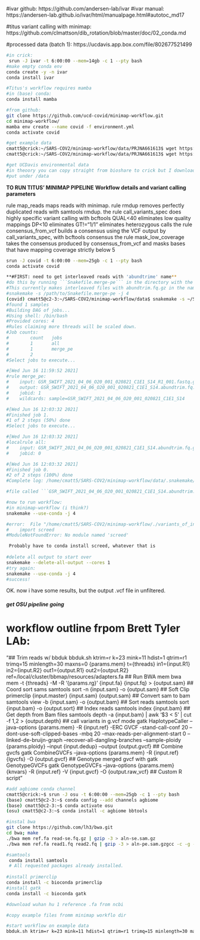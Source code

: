 #ivar github: https://github.com/andersen-lab/ivar
#ivar manual: https://andersen-lab.github.io/ivar/html/manualpage.html#autotoc_md17

#titus variant calling with minimap: https://github.com/clmattson/dib_rotation/blob/master/doc/02_conda.md

#processed data (batch 1): https://ucdavis.app.box.com/file/802677521499

```bash
#in crick:
 srun -J ivar -t 6:00:00 --mem=14gb -c 1 --pty bash
#make empty conda env
conda create -y -n ivar
conda install ivar

#Titus's workflow requires mamba
#in (base) conda:
conda install mamba

#from github:
git clone https://github.com/ucd-covid/minimap-workflow.git
cd minimap-workflow/
mamba env create --name covid -f environment.yml
conda activate covid

#get example data 
cmatt5@crick:~/SARS-COV2/minimap-workflow/data/PRJNA661613$ wget https://sra-pub-sars-cov2.s3.amazonaws.com/sra-src/SRR12596165/6_09_N1_S30_R1_001.fastq.gz.1
cmatt5@crick:~/SARS-COV2/minimap-workflow/data/PRJNA661613$ wget https://sra-pub-sars-cov2.s3.amazonaws.com/sra-src/SRR12596165/6_09_N1_S30_R2_001.fastq.gz.1

#get UCDavis environmental data
#in theoory you can copy straight from bioshare to crick but I downloaded to local and then scp'ed to crick. 
#put under /data 
```

**TO RUN TITUS' MINIMAP PIPELINE**
**Workflow details and variant calling parameters**

rule map_reads maps reads with minimap.
rule rmdup removes perfectly duplicated reads with samtools rmdup.
the rule call_variants_spec does highly specific variant calling with bcftools
QUAL<40 eliminates low quality mappings
DP<10 eliminates
GT!="1/1" eliminates heterozygous calls
the rule consensus_from_vcf builds a consensus using the VCF output by call_variants_spec, with bcftools consensus
the rule mask_low_coverage takes the consensus produced by consensus_from_vcf and masks bases that have mapping coverage strictly below 5

```bash
srun -J covid -t 6:00:00 --mem=25gb -c 1 --pty bash
conda activate covid

**#FIRST: need to get interleaved reads with 'abundtrime' name**
#do this by running ```Snakefile.merge-pe``` in the directory with the raw data (aka /data for now)
#This currently makes interleaved files with abundtrim.fq.gz in the name. Something like:
#snakemake -s /path/to/Snakefile.merge-pe -j 4
(covid) cmatt5@c2-3:~/SARS-COV2/minimap-workflow/data$ snakemake -s ~/SARS-COV2/minimap-workflow/Snakefile.merge-pe -j 4
#found 1 samples
#Building DAG of jobs...
#Using shell: /bin/bash
#Provided cores: 4
#Rules claiming more threads will be scaled down.
#Job counts:
#        count   jobs
#        1       all
#        1       merge_pe
#        2
#Select jobs to execute...

#[Wed Jun 16 11:59:52 2021]
#rule merge_pe:
#    input: GSR_SWIFT_2021_04_06_O20_001_020821_C1E1_S14_R1_001.fastq.gz, GSR_SWIFT_2021_04_06_O20_001_020821_C1E1_S14_R2_001.fastq.gz
#    output: GSR_SWIFT_2021_04_06_O20_001_020821_C1E1_S14.abundtrim.fq.gz
#    jobid: 1
#    wildcards: sample=GSR_SWIFT_2021_04_06_O20_001_020821_C1E1_S14

#[Wed Jun 16 12:03:32 2021]
#Finished job 1.
#1 of 2 steps (50%) done
#Select jobs to execute...

#[Wed Jun 16 12:03:32 2021]
#localrule all:
#    input: GSR_SWIFT_2021_04_06_O20_001_020821_C1E1_S14.abundtrim.fq.gz
#    jobid: 0

#[Wed Jun 16 12:03:32 2021]
#Finished job 0.
#2 of 2 steps (100%) done
#Complete log: /home/cmatt5/SARS-COV2/minimap-workflow/data/.snakemake/log/2021-06-16T115951.950604.snakemake.log

#file called ```GSR_SWIFT_2021_04_06_O20_001_020821_C1E1_S14.abundtrim.fq.gz``` now in ./data

#now to run workflow:
#in minimap-workflow (i think?)
snakemake --use-conda -j 4 

#error:  File "/home/cmatt5/SARS-COV2/minimap-workflow/./variants_of_interest.py", line 3, in <module>
#    import screed
#ModuleNotFoundError: No module named 'screed'

 Probably have to conda install screed, whatever that is
 
#delete all output to start over
snakemake --delete-all-output --cores 1
#try again:
snakemake --use-conda -j 4 
#success!

```

OK. now i have some results, but the output .vcf file in unfiltered.









##### get OSU pipeline going #####

# workflow outline frpom Brett Tyler LAb: 

"## Trim reads w/ bbduk
bbduk.sh ktrim=r k=23 mink=11 hdist=1 qtrim=r1 trimq=15 minlength=30 maxns=0 {params.mem} t={threads} in1={input.R1} in2={input.R2} out1={output.R1} out2={output.R2} ref=/local/cluster/bbmap/resources/adapters.fa
## Run BWA mem
bwa mem -t {threads} -M -R '{params.rg}' {input.fa} {input.fq} > {output.sam}
## Coord sort sams
samtools sort -n {input.sam} -o {output.sam}
## Soft Clip
primerclip {input.master} {input.sam} {output.sam}
## Convert sam to bam
samtools view -b {input.sam} -o {output.bam}
## Sort reads
samtools sort {input.bam} -o {output.sort}
## Index reads
samtools index {input.bam}
## Get depth from Bam files
samtools depth -a {input.bam} | awk '$3 < 5' | cut -f 1,2 > {output.depth}
## call variants in g.vcf mode
gatk HaplotypeCaller --java-options {params.mem} -R {input.ref} -ERC GVCF -stand-call-conf 20 --dont-use-soft-clipped-bases -mbq 20 --max-reads-per-alignment-start 0 --linked-de-bruijn-graph --recover-all-dangling-branches --sample-ploidy {params.ploidy} --input {input.dedup} --output {output.gvcf}
## Combine gvcfs
gatk CombineGVCFs --java-options {params.mem} -R {input.ref} {lgvcfs} -O {output.gvcf}
## Genotype merged gvcf with gatk GenotypeGVCFs
gatk GenotypeGVCFs --java-options {params.mem} {knvars} -R {input.ref} -V {input.gvcf} -O {output.raw_vcf}
## Custom R script"

``` bash


#add agbiome conda channel 
cmatt5@crick:~$ srun -J osu -t 6:00:00 --mem=25gb -c 1 --pty bash
(base) cmatt5@c2-3:~$ conda config --add channels agbiome
(base) cmatt5@c2-3:~$ conda activate osu
(osu) cmatt5@c2-3:~$ conda install -c agbiome bbtools

#instal bwa
git clone https://github.com/lh3/bwa.git
cd bwa; make
./bwa mem ref.fa read-se.fq.gz | gzip -3 > aln-se.sam.gz
./bwa mem ref.fa read1.fq read2.fq | gzip -3 > aln-pe.sam.gzgcc -c -g -Wall -Wno-unused-function -O2 -DHAVE_PTHREAD -DUSE_MALLOC_WRAPPERS  utils.c -o utils.o

#samtools
 conda install samtools
 # All requested packages already installed.
 
#install primerclip
conda install -c bioconda primerclip
#install gatk
conda install -c bioconda gatk

#download wuhan hu 1 reference .fa from ncbi

#copy example files fromm minimap workflo dir

#start workflow on example data
bbduk.sh ktrim=r k=23 mink=11 hdist=1 qtrim=r1 trimq=15 minlength=30 maxns=0 {params.mem} t={threads} in1={input.R1} in2={input.R2} out1={output.R1} out2={output.R2} ref=/local/cluster/bbmap/resources/adapters.fa

```
